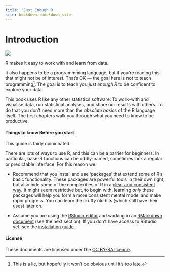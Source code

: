 ```yaml
---
title: 'Just Enough R'
site: bookdown::bookdown_site
---
```




# Introduction {-}


![](media/keepcalm.png){.cup}

<!-- https://www.keepcalm-o-matic.co.uk/product/mug/keep-calm-and-learn-just-enough-r/ -->


R makes it easy to work with and learn from data. 

It also happens to be a programmming language, but if you're reading this, that might not be of interest. That's OK — the goal here is not to teach programming^[This is a lie, but hopefully it won't be obvious until it's too late.].  The goal is to teach you *just enough R* to be confident to explore your data.

This book uses R like any other statistics software: To work-with and visualise data, run statistical analyses, and share our results with others.  To do that you don't need more than the *absolute basics* of the R language itself. The first chapters walk you through what you need to know to be productive. 


#### Things to know Before you start {-}


This guide is fairly opinionated. 

There are lots of ways to use R, and this can be a barrier for beginners. In particular, base-R functions can be oddly-named, sometimes lack a regular or predictable interface. For this reason we:

- Recommend that you install and use 'packages' that extend some of R's basic functionality. These packages are powerful tools in their own right, but also hide some of the complexities of R in a [clear and consistent way](https://www.youtube.com/watch?v=K-ss_ag2k9E). It might seem restrictive but, to begin with, learning *only* these packages will help you form a more consistent mental model and make rapid progress. You can learn the crufty old bits (which still have their uses) later on.

- Assume you are using the [RStudio editor](#rstudio) and working in an [RMarkdown document](#rmarkdown) (see the next section). If you don't have access to RStudio yet, see the [installation guide](installation.html).



#### License {-}

These documents are licensed under the [CC BY-SA licence](https://creativecommons.org/licenses/by-sa/4.0/).



